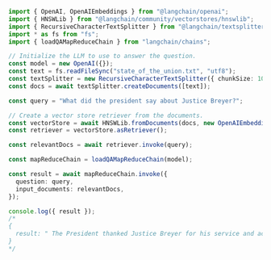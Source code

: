```typescript
import { OpenAI, OpenAIEmbeddings } from "@langchain/openai";
import { HNSWLib } from "@langchain/community/vectorstores/hnswlib";
import { RecursiveCharacterTextSplitter } from "@langchain/textsplitters";
import * as fs from "fs";
import { loadQAMapReduceChain } from "langchain/chains";

// Initialize the LLM to use to answer the question.
const model = new OpenAI({});
const text = fs.readFileSync("state_of_the_union.txt", "utf8");
const textSplitter = new RecursiveCharacterTextSplitter({ chunkSize: 1000 });
const docs = await textSplitter.createDocuments([text]);

const query = "What did the president say about Justice Breyer?";

// Create a vector store retriever from the documents.
const vectorStore = await HNSWLib.fromDocuments(docs, new OpenAIEmbeddings());
const retriever = vectorStore.asRetriever();

const relevantDocs = await retriever.invoke(query);

const mapReduceChain = loadQAMapReduceChain(model);

const result = await mapReduceChain.invoke({
  question: query,
  input_documents: relevantDocs,
});

console.log({ result });
/*
{
  result: " The President thanked Justice Breyer for his service and acknowledged him as one of the nation's top legal minds whose legacy of excellence will be continued."
}
*/
```